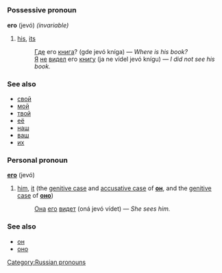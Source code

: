 =={{ru}}==
[[Category:Russian pronouns]]
===Possessive pronoun===
'''его''' (jevó) ''(invariable)''

#[[his]], [[its]]
#:[[Где]] его [[книга]]? (gde jevó kníga) — ''Where is his book?''
#:[[Я]] [[не]] [[видеть|видел]] его [[книга|книгу]] (ja ne vídel jevó knígu) — ''I did not see his book.''

===See also===
*[[свой]]
*[[мой]]
*[[твой]]
*[[ее|её]]
*[[наш]]
*[[ваш]]
*[[их]]

===Personal pronoun===
'''[[он|его]]''' (jevó)

#[[him]], [[it]] (the [[genitive case]] and [[accusative case]] of '''[[он]]''', and the [[genitive case]] of '''[[оно]]''')
#:[[Она]] [[он|его]] [[видеть|видет]] (oná jevó vídet) — ''She sees him.''

===See also===
*[[он]]
*[[оно]]